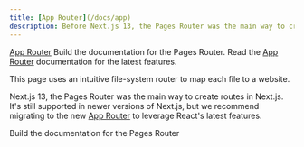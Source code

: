```yaml
---
title: [App Router](/docs/app)
description: Before Next.js 13, the Pages Router was the main way to create routes in Next.js with an intuitive file-system router.
---
```

[App Router](/docs/app)
Build the documentation for the Pages Router. Read the [App Router](/docs/app) documentation for the latest features.

This page uses an intuitive file-system router to map each file to a website.

Next.js 13, the Pages Router was the main way to create routes in Next.js. It's still supported in newer versions of Next.js, but we recommend migrating to the new [App Router](/docs/app) to leverage React's latest features.


Build the documentation for the Pages Router

